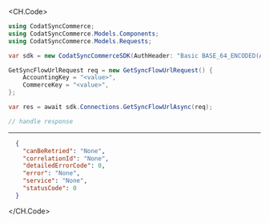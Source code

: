 
<CH.Code>
```csharp GetSyncFlowUrl.cs
using CodatSyncCommerce;
using CodatSyncCommerce.Models.Components;
using CodatSyncCommerce.Models.Requests;

var sdk = new CodatSyncCommerceSDK(AuthHeader: "Basic BASE_64_ENCODED(API_KEY)");

GetSyncFlowUrlRequest req = new GetSyncFlowUrlRequest() {
    AccountingKey = "<value>",
    CommerceKey = "<value>",
};

var res = await sdk.Connections.GetSyncFlowUrlAsync(req);

// handle response
```
---

```json Example Response
  {
    "canBeRetried": "None",
    "correlationId": "None",
    "detailedErrorCode": 0,
    "error": "None",
    "service": "None",
    "statusCode": 0
  }
```
</CH.Code>
